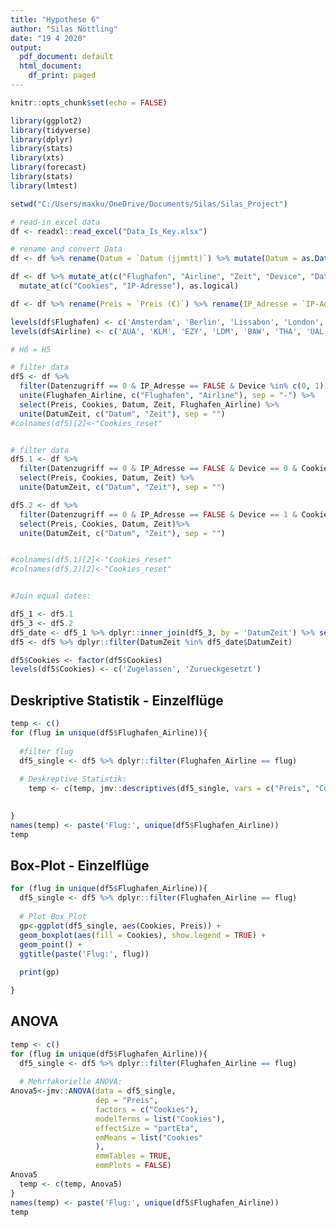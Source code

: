 ```yaml
---
title: "Hypothese 6"
author: "Silas Nöttling"
date: "19 4 2020"
output:
  pdf_document: default
  html_document:
    df_print: paged
---
```


```r
knitr::opts_chunk$set(echo = FALSE)
```

```r
library(ggplot2)
library(tidyverse)
library(dplyr)
library(stats)
library(xts)
library(forecast)
library(stats)
library(lmtest)
```

```r
setwd("C:/Users/maxku/OneDrive/Documents/Silas/Silas_Project")
```

```r
# read-in excel data
df <- readxl::read_excel("Data_Is_Key.xlsx")
```

```r
# rename and convert Data
df <- df %>% rename(Datum = `Datum (jjmmtt)`) %>% mutate(Datum = as.Date(Datum, format = "%y%m%d"))

df <- df %>% mutate_at(c("Flughafen", "Airline", "Zeit", "Device", "Datenzugriff"), as.factor) %>% 
  mutate_at(c("Cookies", "IP-Adresse"), as.logical)

df <- df %>% rename(Preis = `Preis (€)`) %>% rename(IP_Adresse = `IP-Adresse`)

levels(df$Flughafen) <- c('Amsterdam', 'Berlin', 'Lissabon', 'London', 'Bangkok', 'New York', 'Tokio')
levels(df$Airline) <- c('AUA', 'KLM', 'EZY', 'LDM', 'BAW', 'THA', 'UAL', 'ANA')

```

````r
# H6 = H5

# filter data
df5 <- df %>%
  filter(Datenzugriff == 0 & IP_Adresse == FALSE & Device %in% c(0, 1)) %>% 
  unite(Flughafen_Airline, c("Flughafen", "Airline"), sep = "-") %>% 
  select(Preis, Cookies, Datum, Zeit, Flughafen_Airline) %>% 
  unite(DatumZeit, c("Datum", "Zeit"), sep = "")
#colnames(df5)[2]<-"Cookies_reset"


# filter data
df5.1 <- df %>%
  filter(Datenzugriff == 0 & IP_Adresse == FALSE & Device == 0 & Cookies == FALSE) %>% 
  select(Preis, Cookies, Datum, Zeit) %>% 
  unite(DatumZeit, c("Datum", "Zeit"), sep = "")

df5.2 <- df %>%
  filter(Datenzugriff == 0 & IP_Adresse == FALSE & Device == 1 & Cookies == TRUE) %>% 
  select(Preis, Cookies, Datum, Zeit)%>% 
  unite(DatumZeit, c("Datum", "Zeit"), sep = "")


#colnames(df5.1)[2]<-"Cookies_reset"
#colnames(df5.2)[2]<-"Cookies_reset"


#Join equal dates:

df5_1 <- df5.1
df5_3 <- df5.2
df5_date <- df5_1 %>% dplyr::inner_join(df5_3, by = 'DatumZeit') %>% select(DatumZeit) %>% unique()
df5 <- df5 %>% dplyr::filter(DatumZeit %in% df5_date$DatumZeit)

df5$Cookies <- factor(df5$Cookies)
levels(df5$Cookies) <- c('Zugelassen', 'Zurueckgesetzt')
````

## Deskriptive Statistik - Einzelflüge
````r
temp <- c()
for (flug in unique(df5$Flughafen_Airline)){
  
  #filter flug
  df5_single <- df5 %>% dplyr::filter(Flughafen_Airline == flug)
  
  # Deskreptive Statistik:
    temp <- c(temp, jmv::descriptives(df5_single, vars = c("Preis", "Cookies"), sd = TRUE, missing = TRUE, freq = F))

  
}
names(temp) <- paste('Flug:', unique(df5$Flughafen_Airline))
temp
````

## Box-Plot - Einzelflüge
````r

for (flug in unique(df5$Flughafen_Airline)){
  df5_single <- df5 %>% dplyr::filter(Flughafen_Airline == flug)
  
  # Plot Box_Plot
  gp<-ggplot(df5_single, aes(Cookies, Preis)) +
  geom_boxplot(aes(fill = Cookies), show.legend = TRUE) +
  geom_point() +
  ggtitle(paste('Flug:', flug))
  
  print(gp)

}

````


## ANOVA
````r
temp <- c()
for (flug in unique(df5$Flughafen_Airline)){
  df5_single <- df5 %>% dplyr::filter(Flughafen_Airline == flug)
  
  # Mehrfakorielle ANOVA:
Anova5<-jmv::ANOVA(data = df5_single, 
                   dep = "Preis",
                   factors = c("Cookies"),
                   modelTerms = list("Cookies"),
                   effectSize = "partEta",
                   emMeans = list("Cookies"
                   ),
                   emmTables = TRUE,
                   emmPlots = FALSE)
Anova5
  temp <- c(temp, Anova5)
}
names(temp) <- paste('Flug:', unique(df5$Flughafen_Airline))
temp
````
